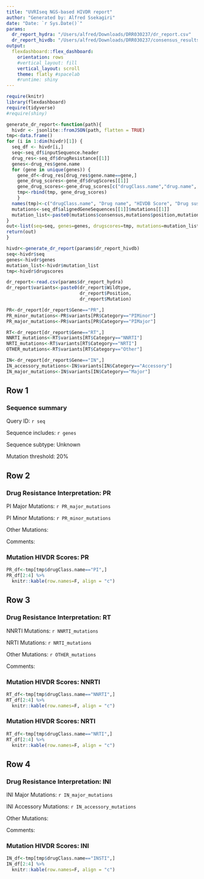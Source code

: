 ```yaml
---
title: "UVRIseq NGS-based HIVDR report"
author: "Generated by: Alfred Ssekagiri"
date: "Date: `r Sys.Date()`"
params:
  dr_report_hydra: "/Users/alfred/Downloads/DRR030237/dr_report.csv"
  dr_report_hivdb: "/Users/alfred/Downloads/DRR030237/consensus_results.json"
output: 
  flexdashboard::flex_dashboard:
    orientation: rows
    #vertical_layout: fill
    vertical_layout: scroll
    theme: flatly #spacelab
    #runtime: shiny
---
```


```r
require(knitr)
library(flexdashboard)
require(tidyverse)
#require(shiny)
```

```r
generate_dr_report<-function(path){
  hivdr <- jsonlite::fromJSON(path, flatten = TRUE)
tmp<-data.frame()
for (i in 1:dim(hivdr)[1]) {
  seq_df <- hivdr[i,]
  seq<-seq_df$inputSequence.header
  drug_res<-seq_df$drugResistance[[1]]
  genes<-drug_res$gene.name
  for (gene in unique(genes)) {
    gene_df<-drug_res[drug_res$gene.name==gene,]
    gene_drug_scores<-gene_df$drugScores[[1]]
    gene_drug_scores<-gene_drug_scores[c("drugClass.name","drug.name", "score", "text")]
    tmp<-rbind(tmp, gene_drug_scores)
    }
  names(tmp)<-c("drugClass.name", "Drug name", "HIVDB Score", "Drug susceptibility")
  mutations<-seq_df$alignedGeneSequences[[1]]$mutations[[1]]
  mutation_list<-paste0(mutations$consensus,mutations$position,mutations$AAs)
}
out<-list(seq=seq, genes=genes, drugscores=tmp, mutations=mutation_list)
return(out)
}
```

```r
hivdr<-generate_dr_report(params$dr_report_hivdb)
seq<-hivdr$seq
genes<-hivdr$genes
mutation_list<-hivdr$mutation_list
tmp<-hivdr$drugscores
```

```r
dr_report<-read.csv(params$dr_report_hydra)
dr_report$variants<-paste0(dr_report$Wildtype,
                           dr_report$Position,
                           dr_report$Mutation)

PR<-dr_report[dr_report$Gene=="PR",]
PR_minor_mutations<-PR$variants[PR$Category=="PIMinor"]
PR_major_mutations<-PR$variants[PR$Category=="PIMajor"]

RT<-dr_report[dr_report$Gene=="RT",]
NNRTI_mutations<-RT$variants[RT$Category=="NNRTI"]
NRTI_mutations<-RT$variants[RT$Category=="NRTI"]
OTHER_mutations<-RT$variants[RT$Category=="Other"]

IN<-dr_report[dr_report$Gene=="IN",]
IN_accessory_mutations<-IN$variants[IN$Category=="Accessory"]
IN_major_mutations<-IN$variants[IN$Category=="Major"]
```

<!-- Column {.sidebar data-width=300} -->
<!-- ------------------------------------- -->

<!-- ```{r} -->
<!-- #selectInput("sequence", label = "Select Consensus Sequence:", choices = seq) -->
<!-- ``` -->

<!-- ```{r} -->
<!-- #selectInput("threshold", label = "Select Mutational Threshold:", choices = c("20%","10%","5%","2%","1%", "0.5%", "0.2%", "0.1%")) -->
<!-- ``` -->

<!-- Credits: Quasitools, Hydra, Sierralocal, HIVdb. -->

Row 1
-----------------------------------------------------------------------

### Sequence summary

Query ID: `r seq`

Sequence includes: `r genes`

Sequence subtype: Unknown

Mutation threshold: 20%

<!-- Mutations: `r hivdr$mutations` -->

Row 2
-----------------------------------------------------------------------

### Drug Resistance Interpretation: PR

PI Major Mutations: `r PR_major_mutations`

PI Minor Mutations: `r PR_minor_mutations`

Other Mutations:

Comments:

### Mutation HIVDR Scores: PR

```r
PR_df<-tmp[tmp$drugClass.name=="PI",]
PR_df[2:4] %>% 
  knitr::kable(row.names=F, align = "c")
```

Row 3
-----------------------------------------------------------------------


### Drug Resistance Interpretation: RT

NNRTI Mutations: `r NNRTI_mutations`

NRTI Mutations: `r NRTI_mutations`

Other Mutations: `r OTHER_mutations`

Comments:

### Mutation HIVDR Scores: NNRTI

```r
RT_df<-tmp[tmp$drugClass.name=="NNRTI",]
RT_df[2:4] %>% 
  knitr::kable(row.names=F, align = "c")
```

### Mutation HIVDR Scores: NRTI

```r
RT_df<-tmp[tmp$drugClass.name=="NRTI",]
RT_df[2:4] %>% 
  knitr::kable(row.names=F, align = "c")
```

Row 4
-----------------------------------------------------------------------


### Drug Resistance Interpretation: INI

INI Major Mutations: `r IN_major_mutations`

INI Accessory Mutations: `r IN_accessory_mutations`

Other Mutations:

Comments:

### Mutation HIVDR Scores: INI
```r
IN_df<-tmp[tmp$drugClass.name=="INSTI",]
IN_df[2:4] %>% 
  knitr::kable(row.names=F, align = "c")
```